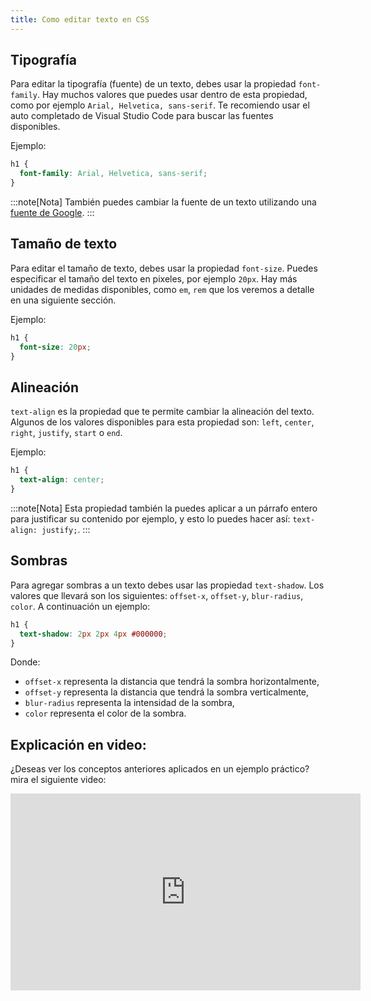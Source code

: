 ```yaml
---
title: Como editar texto en CSS
---
```


## Tipografía

Para editar la tipografía (fuente) de un texto, debes usar la propiedad `font-family`. Hay muchos valores que puedes usar dentro de esta propiedad, como por ejemplo `Arial, Helvetica, sans-serif`. Te recomiendo usar el auto completado de Visual Studio Code para buscar las fuentes disponibles.

Ejemplo:

```css
h1 {
  font-family: Arial, Helvetica, sans-serif;
}
```

:::note[Nota]
También puedes cambiar la fuente de un texto utilizando una [fuente de Google](https://fonts.google.com/).
:::

## Tamaño de texto

Para editar el tamaño de texto, debes usar la propiedad `font-size`. Puedes especificar el tamaño del texto en pixeles, por ejemplo `20px`. Hay más unidades de medidas disponibles, como `em`, `rem` que los veremos a detalle en una siguiente sección.

Ejemplo:

```css
h1 {
  font-size: 20px;
}
```

## Alineación

`text-align` es la propiedad que te permite cambiar la alineación del texto. Algunos de los valores disponibles para esta propiedad son: `left`, `center`, `right`, `justify`, `start` o `end`.

Ejemplo:

```css
h1 {
  text-align: center;
}
```

:::note[Nota]
Esta propiedad también la puedes aplicar a un párrafo entero para justificar su contenido por ejemplo, y esto lo puedes hacer así: `text-align: justify;`.
:::

## Sombras

Para agregar sombras a un texto debes usar las propiedad `text-shadow`. Los valores que llevará son los siguientes: `offset-x`, `offset-y`, `blur-radius`, `color`. A continuación un ejemplo:

```css
h1 {
  text-shadow: 2px 2px 4px #000000;
}
```

Donde:

- `offset-x` representa la distancia que tendrá la sombra horizontalmente,
- `offset-y` representa la distancia que tendrá la sombra verticalmente,
- `blur-radius` representa la intensidad de la sombra,
- `color` representa el color de la sombra.

## Explicación en video:

¿Deseas ver los conceptos anteriores aplicados en un ejemplo práctico? mira el siguiente video:

<iframe width="560" height="315" src="https://www.youtube.com/embed/4dAMMDPZUG4?si=HNao0oaT10S5mmwt" title="YouTube video player" frameBorder="0" allow="accelerometer; autoplay; clipboard-write; encrypted-media; gyroscope; picture-in-picture; web-share" referrerPolicy="strict-origin-when-cross-origin" allowFullScreen></iframe>
